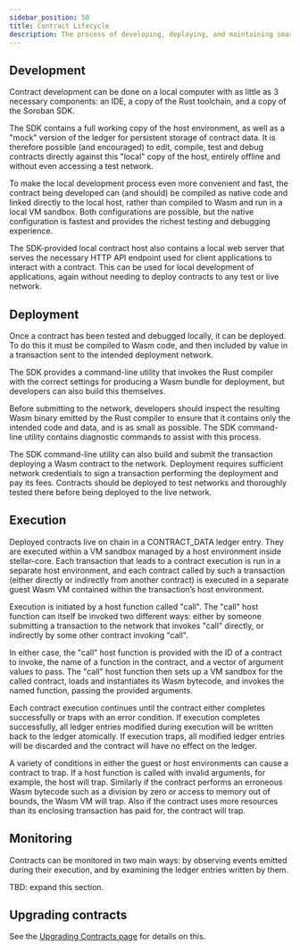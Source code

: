 ```yaml
---
sidebar_position: 50
title: Contract Lifecycle
description: The process of developing, deploying, and maintaining smart contracts.
---
```


<head>
  <title>
    The process of developing, deploying, and maintaining smart contracts.
  </title>
  <meta charSet="utf-8" />
  <meta
    property="og:title"
    content="The process of developing, deploying, and maintaining smart contracts."
  />
  <meta
    property="og:description"
    content="Learn about how smart contracts work from development to deployment to execution and then how to monitor and upgrade them."
  />
</head>

## Development

Contract development can be done on a local computer with as little as 3 necessary components: an IDE, a copy of the Rust toolchain, and a copy of the Soroban SDK.

The SDK contains a full working copy of the host environment, as well as a "mock" version of the ledger for persistent storage of contract data. It is therefore possible (and encouraged) to edit, compile, test and debug contracts directly against this "local" copy of the host, entirely offline and without even accessing a test network.

To make the local development process even more convenient and fast, the contract being developed can (and should) be compiled as native code and linked directly to the local host, rather than compiled to Wasm and run in a local VM sandbox. Both configurations are possible, but the native configuration is fastest and provides the richest testing and debugging experience.

The SDK-provided local contract host also contains a local web server that serves the necessary HTTP API endpoint used for client applications to interact with a contract. This can be used for local development of applications, again without needing to deploy contracts to any test or live network.

## Deployment

Once a contract has been tested and debugged locally, it can be deployed. To do this it must be compiled to Wasm code, and then included by value in a transaction sent to the intended deployment network.

The SDK provides a command-line utility that invokes the Rust compiler with the correct settings for producing a Wasm bundle for deployment, but developers can also build this themselves.

Before submitting to the network, developers should inspect the resulting Wasm binary emitted by the Rust compiler to ensure that it contains only the intended code and data, and is as small as possible. The SDK command-line utility contains diagnostic commands to assist with this process.

The SDK command-line utility can also build and submit the transaction deploying a Wasm contract to the network. Deployment requires sufficient network credentials to sign a transaction performing the deployment and pay its fees. Contracts should be deployed to test networks and thoroughly tested there before being deployed to the live network.

## Execution

Deployed contracts live on chain in a CONTRACT_DATA ledger entry. They are executed within a VM sandbox managed by a host environment inside stellar-core. Each transaction that leads to a contract execution is run in a separate host environment, and each contract called by such a transaction (either directly or indirectly from another contract) is executed in a separate guest Wasm VM contained within the transaction’s host environment.

Execution is initiated by a host function called "call". The "call" host function can itself be invoked two different ways: either by someone submitting a transaction to the network that invokes "call" directly, or indirectly by some other contract invoking "call".

In either case, the "call" host function is provided with the ID of a contract to invoke, the name of a function in the contract, and a vector of argument values to pass. The "call" host function then sets up a VM sandbox for the called contract, loads and instantiates its Wasm bytecode, and invokes the named function, passing the provided arguments.

Each contract execution continues until the contract either completes successfully or traps with an error condition. If execution completes successfully, all ledger entries modified during execution will be written back to the ledger atomically. If execution traps, all modified ledger entries will be discarded and the contract will have no effect on the ledger.

A variety of conditions in either the guest or host environments can cause a contract to trap. If a host function is called with invalid arguments, for example, the host will trap. Similarly if the contract performs an erroneous Wasm bytecode such as a division by zero or access to memory out of bounds, the Wasm VM will trap. Also if the contract uses more resources than its enclosing transaction has paid for, the contract will trap.

## Monitoring

Contracts can be monitored in two main ways: by observing events emitted during their execution, and by examining the ledger entries written by them.

TBD: expand this section.

## Upgrading contracts

See the [Upgrading Contracts page](../../../build/guides/conventions/upgrading-contracts.mdx) for details on this.
